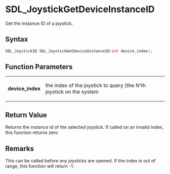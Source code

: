 = SDL_JoystickGetDeviceInstanceID =

Get the instance ID of a joystick.

== Syntax ==

<syntaxhighlight lang='c'>
SDL_JoystickID SDL_JoystickGetDeviceInstanceID(int device_index);
</syntaxhighlight>

== Function Parameters ==

{|
|'''device_index'''
|the index of the joystick to query (the N'th joystick on the system
|}

== Return Value ==

Returns the instance id of the selected joystick. If called on an invalid
index, this function returns zero



== Remarks ==

This can be called before any joysticks are opened. If the index is out of
range, this function will return -1.


